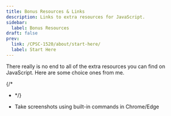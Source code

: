 ```yaml
---
title: Bonus Resources & Links
description: Links to extra resources for JavaScript.
sidebar:
  label: Bonus Resources
draft: false
prev:
  link: /CPSC-1520/about/start-here/
  label: Start Here
---
```



There really is no end to all of the extra resources you can find on JavaScript. Here are some choice ones from me.

{/*
- <LinkButton href="" target="_blank"></LinkButton>
*/}

- <LinkButton href="https://swimburger.net/blog/web/hidden-gem-take-screenshots-using-built-in-commands-in-chrome-edge" target="_blank" variant='minimal'>Take screenshots using built-in commands in Chrome/Edge</LinkButton>
